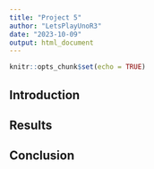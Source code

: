 ```yaml
---
title: "Project 5"
author: "LetsPlayUnoR3"
date: "2023-10-09"
output: html_document
---
```


```r
knitr::opts_chunk$set(echo = TRUE)
```

## Introduction


## Results


## Conclusion 

